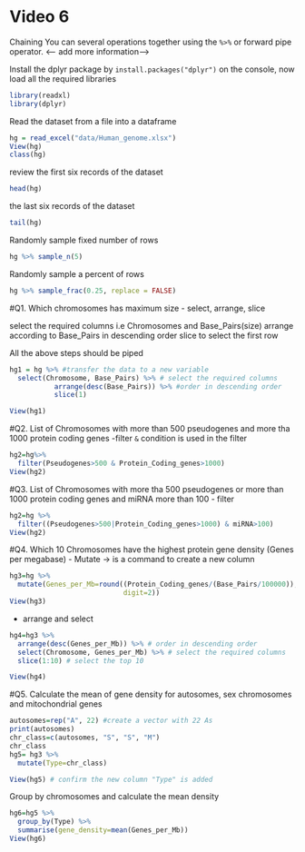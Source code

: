 # Video 6

Chaining 
You can several operations together using the `%>%` or forward pipe operator. <-- add more information-->

Install the dplyr package by `install.packages("dplyr")` on the console, now load all the required libraries 
```r
library(readxl)
library(dplyr)
```

Read the dataset from a file into a dataframe
```r
hg = read_excel("data/Human_genome.xlsx")
View(hg)
class(hg)
```

review the first six records of the dataset 
```r
head(hg)
```
 
 the last six records of the dataset
```r
tail(hg)
```
 
Randomly sample fixed number of rows 
```r
hg %>% sample_n(5)
```
 
Randomly sample a percent of rows
```r
hg %>% sample_frac(0.25, replace = FALSE)
```

#Q1. Which chromosomes has maximum size
- select, arrange, slice 

select the required columns i.e Chromosomes and Base_Pairs(size)
arrange according to Base_Pairs in descending order 
slice to select the first row 

All the above steps should be piped
```r
hg1 = hg %>% #transfer the data to a new variable
  select(Chromosome, Base_Pairs) %>% # select the required columns 
           arrange(desc(Base_Pairs)) %>% #order in descending order
           slice(1)

View(hg1)
```

#Q2. List of Chromosomes with more than 500 pseudogenes and more tha 1000 protein coding genes 
-filter 
`&` condition is used in the filter 

```r
hg2=hg%>%
  filter(Pseudogenes>500 & Protein_Coding_genes>1000)
View(hg2)
```

#Q3. List of Chromosomes with more tha 500 pseudogenes or more than 1000 protein coding genes and miRNA more than 100
- filter
```r
hg2=hg %>% 
  filter((Pseudogenes>500|Protein_Coding_genes>1000) & miRNA>100)
View(hg2)
```

#Q4. Which 10 Chromosomes have the highest protein gene density (Genes per megabase)
- Mutate -> is a command to create a new column 
```r
hg3=hg %>%
  mutate(Genes_per_Mb=round((Protein_Coding_genes/(Base_Pairs/100000)),
                            digit=2))
View(hg3)
```

- arrange and select 
```r
hg4=hg3 %>%
  arrange(desc(Genes_per_Mb)) %>% # order in descending order 
  select(Chromosome, Genes_per_Mb) %>% # select the required columns 
  slice(1:10) # select the top 10

View(hg4)
```

#Q5. Calculate the mean of gene density for autosomes, sex chromosomes and mitochondrial genes 
```r
autosomes=rep("A", 22) #create a vector with 22 As
print(autosomes)
chr_class=c(autosomes, "S", "S", "M")
chr_class
hg5= hg3 %>%
  mutate(Type=chr_class)

View(hg5) # confirm the new column "Type" is added
```

Group by chromosomes and calculate the mean density 
```r
hg6=hg5 %>% 
  group_by(Type) %>%
  summarise(gene_density=mean(Genes_per_Mb))
View(hg6)
```

